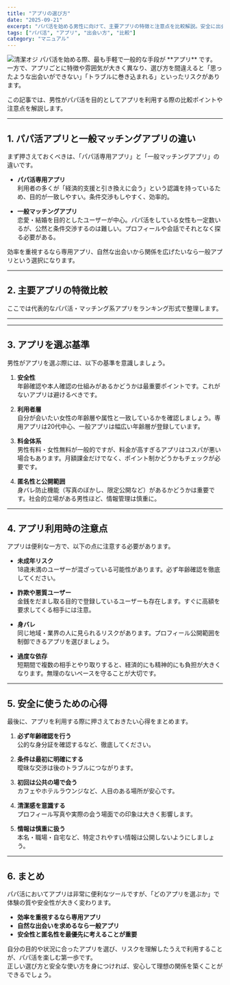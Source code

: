 ```yaml
---
title: "アプリの選び方"
date: "2025-09-21"
excerpt: "パパ活を始める男性に向けて、主要アプリの特徴と注意点を比較解説。安全に出会うための選び方を指南します。"
tags: ["パパ活", "アプリ", "出会い方", "比較"]
category: "マニュアル"
---
```

<img src="https://lastdecade.s3.ap-northeast-1.amazonaws.com/guide/papakatsu-how-to-meet_apps/papakatsu-how-to-meet_apps_1.png" alt="清潔オジ" className="rounded-xl border shadow-sm mt-3" />
パパ活を始める際、最も手軽で一般的な手段が **アプリ** です。  
一方で、アプリごとに特徴や雰囲気が大きく異なり、選び方を間違えると「思ったような出会いができない」「トラブルに巻き込まれる」といったリスクがあります。  

この記事では、男性がパパ活を目的としてアプリを利用する際の比較ポイントや注意点を解説します。  

---

## 1. パパ活アプリと一般マッチングアプリの違い

まず押さえておくべきは、「パパ活専用アプリ」と「一般マッチングアプリ」の違いです。  

- **パパ活専用アプリ**  
  利用者の多くが「経済的支援と引き換えに会う」という認識を持っているため、目的が一致しやすい。条件交渉もしやすく、効率的。  

- **一般マッチングアプリ**  
  恋愛・結婚を目的としたユーザーが中心。パパ活をしている女性も一定数いるが、公然と条件交渉するのは難しい。プロフィールや会話でそれとなく探る必要がある。  

効率を重視するなら専用アプリ、自然な出会いから関係を広げたいなら一般アプリという選択になります。  

---

## 2. 主要アプリの特徴比較

ここでは代表的なパパ活・マッチング系アプリをランキング形式で整理します。  

---

<AppCompareTable accent="sky" />  

---

## 3. アプリを選ぶ基準

男性がアプリを選ぶ際には、以下の基準を意識しましょう。  

1. **安全性**  
   年齢確認や本人確認の仕組みがあるかどうかは最重要ポイントです。これがないアプリは避けるべきです。  

2. **利用者層**  
   自分が会いたい女性の年齢層や属性と一致しているかを確認しましょう。専用アプリは20代中心、一般アプリは幅広い年齢層が登録しています。  

3. **料金体系**  
   男性有料・女性無料が一般的ですが、料金が高すぎるアプリはコスパが悪い場合もあります。月額課金だけでなく、ポイント制かどうかもチェックが必要です。  

4. **匿名性と公開範囲**  
   身バレ防止機能（写真のぼかし、限定公開など）があるかどうかは重要です。社会的立場がある男性ほど、情報管理は慎重に。  

---

## 4. アプリ利用時の注意点

アプリは便利な一方で、以下の点に注意する必要があります。  

- **未成年リスク**  
  18歳未満のユーザーが混ざっている可能性があります。必ず年齢確認を徹底してください。  

- **詐欺や悪質ユーザー**  
  金銭をだまし取る目的で登録しているユーザーも存在します。すぐに高額を要求してくる相手には注意。  

- **身バレ**  
  同じ地域・業界の人に見られるリスクがあります。プロフィール公開範囲を制御できるアプリを選びましょう。  

- **過度な依存**  
  短期間で複数の相手とやり取りすると、経済的にも精神的にも負担が大きくなります。無理のないペースを守ることが大切です。  

---

## 5. 安全に使うための心得

最後に、アプリを利用する際に押さえておきたい心得をまとめます。  

1. **必ず年齢確認を行う**  
   公的な身分証を確認するなど、徹底してください。  

2. **条件は最初に明確にする**  
   曖昧な交渉は後のトラブルにつながります。  

3. **初回は公共の場で会う**  
   カフェやホテルラウンジなど、人目のある場所が安心です。  

4. **清潔感を意識する**  
   プロフィール写真や実際の会う場面での印象は大きく影響します。  

5. **情報は慎重に扱う**  
   本名・職場・自宅など、特定されやすい情報は公開しないようにしましょう。  

---

## 6. まとめ

パパ活においてアプリは非常に便利なツールですが、「どのアプリを選ぶか」で体験の質や安全性が大きく変わります。  

- **効率を重視するなら専用アプリ**  
- **自然な出会いを求めるなら一般アプリ**  
- **安全性と匿名性を最優先に考えることが重要**  

自分の目的や状況に合ったアプリを選び、リスクを理解したうえで利用することが、パパ活を楽しむ第一歩です。  
正しい選び方と安全な使い方を身につければ、安心して理想の関係を築くことができるでしょう。  
